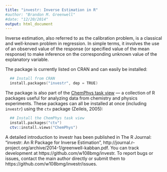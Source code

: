 ```yaml
---
title: "investr: Inverse Estimation in R"
#author: "Brandon M. Greenwell"
#date: "12/20/2014"
output: html_document
---
```


Inverse estimation, also referred to as the calibration problem, is a classical and well-known problem in regression. In simple terms, it involves the use of an observed value of the response (or specified value of the mean response) to make inference on the corresponding unknown value of the explanatory variable. 

The package is currently listed on CRAN and can easily be installed:
```S
  ## Install from CRAN
  install.packages("investr", dep = TRUE)
```
The package is also part of the [ChemPhys task view](http://cran.r-project.org/web/views/ChemPhys.html) --- a collection of R packages useful for analyzing data from chemistry and physics experiments. These packages can all be installed at once (including `investr`) using the `ctv` package (Zeileis, 2005):
```S
  ## Install the ChemPhys task view
  install.packages("ctv")
  ctv::install.views("ChemPhys")
```

A detailed introduction to investr has been published in The R Journal: "investr: An R Package for Inverse Estimation", http://journal.r-project.org/archive/2014-1/greenwell-kabban.pdf. You can track development at https://github.com/w108bmg/investr. To report bugs or issues, contact the main author directly or submit them to https://github.com/w108bmg/investr/issues. 
